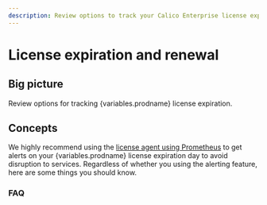 ```yaml
---
description: Review options to track your Calico Enterprise license expiration.
---
```



# License expiration and renewal


## Big picture

Review options for tracking {variables.prodname} license expiration.

## Concepts

We highly recommend using the [license agent using Prometheus](monitor/metrics/license-agent.mdx) to get alerts on your {variables.prodname} license expiration day to avoid disruption to services. Regardless of whether you using the alerting feature, here are some things you should know.

### FAQ

<License />
